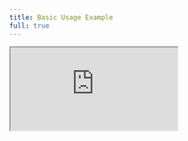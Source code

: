```yaml
---
title: Basic Usage Example
full: true
---
```


<iframe src="https://codesandbox.io/embed/teaful-example-4p5dv?fontsize=14&hidenavigation=1&theme=dark"
  style={{
    width: '100%',
    height:'100%',
    border:'0',
    borderRadius: '0',
    overflow:'hidden',
  }}
  title="teaful-example"
  allow="accelerometer; ambient-light-sensor; camera; encrypted-media; geolocation; gyroscope; hid; microphone; midi; payment; usb; vr; xr-spatial-tracking"
  sandbox="allow-forms allow-modals allow-popups allow-presentation allow-same-origin allow-scripts"
/>
